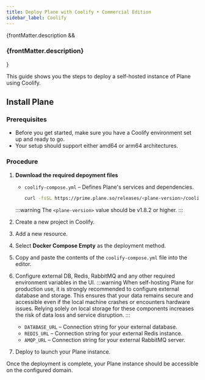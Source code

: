 ```yaml
---
title: Deploy Plane with Coolify • Commercial Edition
sidebar_label: Coolify
---
```


{frontMatter.description && <h3 className="description">{frontMatter.description}</h3>}

This guide shows you the steps to deploy a self-hosted instance of Plane using Coolify.

## Install Plane

### Prerequisites

- Before you get started, make sure you have a Coolify environment set up and ready to go.
- Your setup should support either amd64 or arm64 architectures.

### Procedure

1. **Download the required depoyment files**
   - `coolify-compose.yml` – Defines Plane's services and dependencies.

     ```bash
     curl -fsSL https://prime.plane.so/releases/<plane-version>/coolify-compose.yml -o coolify-compose.yml
     ```

   :::warning
   The `<plane-version>` value should be v1.8.2 or higher.
   :::

2. Create a new project in Coolify.

3. Add a new resource.

4. Select **Docker Compose Empty** as the deployment method.

5. Copy and paste the contents of the `coolify-compose.yml` file into the editor.

6. Configure external DB, Redis, RabbitMQ and any other required environment variables in the UI.
   :::warning
   When self-hosting Plane for production use, it is strongly recommended to configure external database and storage. This ensures that your data remains secure and accessible even if the local machine crashes or encounters hardware issues. Relying solely on local storage for these components increases the risk of data loss and service disruption.
   :::
   - `DATABASE_URL` – Connection string for your external database.
   - `REDIS_URL` – Connection string for your external Redis instance.
   - `AMQP_URL` – Connection string for your external RabbitMQ server.

7. Deploy to launch your Plane instance.

Once the deployment is complete, your Plane instance should be accessible on the configured domain.
